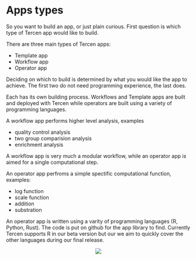 # Apps types

So you want to build an app, or just plain curious. First question is which type of Tercen app would like to build.

There are three main types of Tercen apps:

* Template app
* Workflow app
* Operator app

Deciding on which to build is determined by what you would like the app to achieve. The first two do not need programming experience, the last does.

Each has its own building process. Workflows and Template apps are built and deployed with Tercen while operators are built using a variety of programming languages.

A workflow app performs higher level analysis, examples

* quality control analysis
* two group comparision analysis
* enrichment analysis

A workflow app is very much a modular workflow, while an operator app is aimed for a single computational step.


An operator app perfroms a simple spectific computational function, examples:

* log function
* scale function
* addition
* substration

An operator app is written using a varity of programming languages (R, Python, Rust). The code is put on github for the app library to find. 
Currently Tercen supports R in our beta version but our we aim to quickly cover the other languages during our final release.


<center>![](images/goldfish.png)</center>
